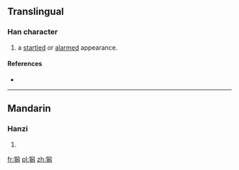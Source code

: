 ==Translingual==

===Han character===
{{Han char|rn=94|rad=犬|as=12|sn=15|four=47227|canj=KHHXF}}

# a [[startled]] or [[alarmed]] appearance.

====References====
* {{Han ref|kx=0719.02|dkj=20695|dj=1130.090|hdz=21368.110|uh=7361|ud=29537|bh=E67C|bd=59004}}

----

==Mandarin==

===Hanzi===
{{cmn-hanzi|pin=[[què]] ([[que4]]), [[shuò]] ([[shuo4]]), [[xī]] ([[xi1]])|wg=ch'üeh<sup>4</sup>, shuo<sup>4</sup>, hsi<sup>1</sup>}}

# {{defn|lang=cmn|sort=犬12}}

[[fr:獡]]
[[pl:獡]]
[[zh:獡]]